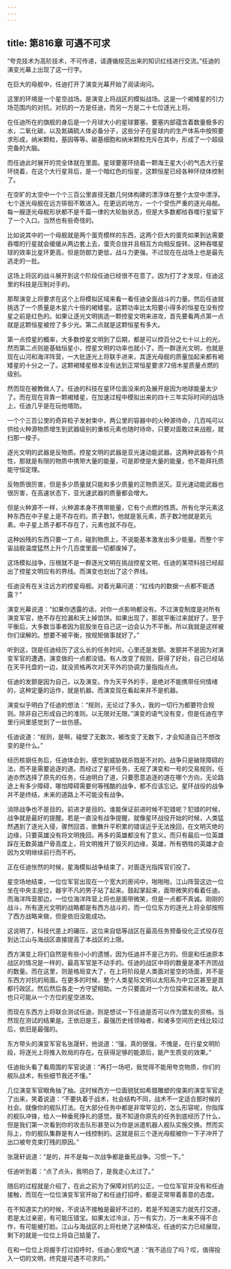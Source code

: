 ```yaml
---
---
---
```

title: 第816章 可遇不可求
---



“夸克技术为高阶技术，不可传递，请遵循规范出来的知识红线进行交流。”任迪的演变光幕上出现了这一行字。

在巨大的母舰中，任迪打开了演变光幕开始了阅读询问。

这里的环境是一个星空战场。是演变上将战区的模拟战场。这是一个褐矮星的引力场范围内的对抗，对抗的一方是任迪，而另一方是二十七位逐光上将。

在任迪所在的旗舰的身后是一个月球大小的星球要塞。要塞内部蕴含着数量极多的水，二氧化碳，以及氮磷硫人体必备分子，这些分子在星球内的生产体系中按照要求形成，纳米颗粒，基因等等。碳基细胞和纳米颗粒充斥在其中，形成了一个超级完备的大脑。

而任迪此时展开的完全体就在里面。星球要塞环绕着一颗海王星大小的气态大行星环绕着，在这个大行星背后，是一个暗红色的恒星，这颗恒星已经各种环绕体控制了。

在空旷的太空中一个个三百公里直径无数几何体构建的漂浮体在整个太空中漂浮。七个逐光母舰在远方徘徊不敢进入。在更远的地方，一个个受伤严重的逐光母舰。每一艘逐光母舰形状都不是千篇一律的大轮胎状态，但是大多数都给吞噬行星留下了一个入口。当然也有些奇怪的。

比如说其中的一个母舰就是两个蛋壳模样的东西，这两个巨大的蛋壳如果到达需要吞噬的行星就会缓缓从两边套上去，蛋壳合拢并且相互方向相反旋转。这种吞噬星球的效率比星环更高，但是防御力更低，战斗力更强。不过现在在战场上也是最先逃走的一批。

这场上将区的战斗展开到这个阶段任迪已经很不在意了。因为打了才发现，任迪这里的科技是压制对手的。

那帮演变上将要求在这个上将模拟区域来看一看任迪全面战斗的力量。然后任迪就挑选了一个质量是木星六十倍的褐矮星。这颗功率比太阳要小得多的恒星在没有控星之前是红色的。如果让逐光文明挑选一颗控星文明来进攻，首先要看两点第一点就是这颗恒星被控了多少光。第二点就是这颗恒星有多大。

第一点控星的概率，大多数控星文明到了后期，都是可以控百分之七十以上的光，然而第二点则是基础恒星小，控星文明的功率也就小了。而一群逐光文明，也就是现在山河和海洋阵营，一大批逐光上将联手进来，其逐光母舰的质量加起来都有褐矮星的十分之一了。这颗褐矮星根本没有达到正常恒星要求72倍木星质量点燃的级别。

然而现在被教做人了。任迪的科技在星环位面没来的及展开是因为地球能量太少了。而在现在背靠一颗褐矮星，在加速过程中模拟出来的四十三年实际时间的战场上，任迪几乎是在玩他塔防。

一个个三百公里的奇异粒子发射束中，两公里的容器中的火种源待命，几百吨可以供给火种源物质增生到武器级别的重核元素也随时待命，只要对面敢过来战舰，就扫那一梭子。

逐光文明的武器是反物质。控星文明的武器是亚光速动能武器。这两种武器有个共性，那就是有限的物质中携带大量的能量，可是即使是大量的能量，也不能拜托质能守恒定理。

反物质很厉害，但是多少质量就只能和多少质量的正物质泯灭。亚光速动能武器也很厉害，在高速状态下，亚光速武器的质量都会增大。

但是火种源不一样，火种源本身不携带能量，它有个点燃的性质。所有化学元素这种东西在中子星上是不存在的。质子数1，他就是氢元素，质子数2他就是氦元素。中子星上质子都不存在了，元素也就不存在。

这种凶残的东西只要一丁点，碰到物质上，不说能基本激发出多少能量。而整个宇宙战舰温度猛然上升个几百度里面一切都废掉了。

这场模拟战争，压根就不是一群逐光文明在挑战控星文明，任迪的某项科技已经超出了控星文明应有的界线。而演变也划出了这个界线。

任迪没有在关注远方的控星母舰。对着光幕问道：“红线内的数据一点都不能透露？”

演变光幕说道：“如果你透露的话，对你一点影响都没有。不过演变制度是对所有演变军官，绝不存在捡漏和天上掉馅饼。如果出现了，那就平衡过来就好了。至于平衡后，大多数当事者因为屁股坐在自己这一边会认为不平衡。所以我就是这样被你们误解的。想要不被平衡，按规矩做事就好了。”

听到这，饶是任迪经历了这么长的任务时间，心里还是发颤。发颤并不是因为对演变军官的遭遇，演变做的一点都没错。有人改变了规则，获得了好处，自己已经站在天平托盘的一边，就没资格再次对天平外的协调力量指指点点。

任迪的发颤是因为自己，以及演变。作为天平外的手，是绝对不能携带任何情绪的，这种定量的运作，就是机器。而演变现在看起来并不是机器。

演变似乎明白了任迪的想法：“规则，无论过了多久，我的一切行为都要符合规则。除非自己形成自己的准则。以无限对无限。”演变的语气没有变，但是任迪在字里行间里感觉到了一丝伤感。

任迪说道：“规则，是啊，碰壁了无数次，被改变了无数下，才会知道自己不想改变的是什么。”

经历核钢任务后，任迪体会到，感觉到威胁就杀戮是不对的。战争只是破除障碍的法，而不是需要追逐的道。而经过了星环任务，无视了演变和一号的交易规则，任迪亦然选择了原先的任务，任迪明白了道，只要愿意追逐的道在哪个方向，无论路途上有多少障碍，哪怕障碍需要何等残酷的战争，都不应该忘记。星环战役的战争并不是终结，未来的道路上不可能没有战争。

消除战争也不是目的。前进才是目的。谁能保证前进时候不犯错呢？犯错的时候，战争就是最好的提醒。若是一直没有战争提醒，就像星环战役开始的时候，人类猛然遇到了逐光入侵，骤然回首，歌舞升平积累的错误近乎无法挽回，在文明灭绝的边缘，只要英雄没有将文明挽回，再多的英雄都没有了意义。而只有最后一位英雄踩在无数英雄尸骨高度上，将文明推开了毁灭的边缘，英雄，所有牺牲的英雄才会因为文明继续前行而不朽。

正在任迪怅然的时候，星海模拟战争结束了，对面逐光指挥官们投了。

星空场地结束，一位位军官出现在一个宽大的房间中，啪啪啪，江山阵营这边一位坐在中央主座位，器宇不凡的男子站了起来。鼓起掌起来，面带微笑的看着任迪。而海洋阵营那边，一位位海洋阵营上将也是面带微笑，但是一点都不真诚。刚刚的战斗，所有逐光文明的战略都是有西方战斗的，而一位位东方的逐光上将全部按照了西方战略来做，但是依旧没能成功。

这说明了，科技代差上的碾压，这位来自低等战区在最高任务预备役化正式役存在到达江山与海战区直接提高了本战区的上限。

西方演变上将们自然是有些小小的遗憾，因为任迪并不是己方的。但是和任迪原本战区的情况是一样的，最高军官是不动手的。任迪的战区中将的数量是凑不齐团战的数量。而在这里，则是格局变大了，在上将阶段是人类面对星空的场面，并不是东西方对抗的局面。在更多的时候，整个人类星际文明以太阳系为中立区甚至是首都行政区。然后然后各走一方守望相助。一方只要面对一个方位探索和进攻。敌人也只可能从一个方位的星空进攻。

而现在东西方上将联合测试任迪，则是想试一下任迪是否可以作为盟友的资格。当然现在测试的结果是。王依旧是王，最强历史线领袖者，和诸多空间历史线比较过后，依旧是最强的。

东方带头的演变军官名张晟轩，他说道：“强，真的很强，不愧是，在行星文明阶段，将逐光上将推入败局的存在。在获得足够的能源后，能产生质变的效果。”

任迪抬头看了看周围的军官说道：“再打一场吧，我觉得不能用夸克物质，你们的舰队战术，有些细节我还不懂。”

几位演变军官眼角抽了抽。这时候西方一位面貌犹如希腊雕塑的俊美的演变军官走了出来，笑着说道：“不要执着于战术，社会结构不同，战术不一定适合那时候的社会。就像你的舰队打法。在大部分任务中都是非常罕见的，怎么形容呢，你指挥的舰队冲锋，给人一种垂死挣扎的感觉。我不知道你原先的任务到底经历了什么，但是我们第一次看到你的攻击队形甚至以为你是派遣机器人舰队实施交换。然而实际上，你的舰队集群是有人一线控制的。这就是前三个逐光母舰被你一下子冲开了出口被夸克束打残的原因。”

张晟轩说道：“是的，并不是每一次战争都是垂死战争。习惯一下。”

任迪听到着：“点了点头，我明白了，是我走心太过了。”

随后的过程就是介绍了，在此之前为了保障对抗的公正，一位位军官并没有和任迪接触，而现在一位位演变军官开始了和任迪打招呼，都是正常带着善意的态度。

在不知道实力的时候，不说话不接触是最好不过的，若是不知道实力就先打交道，若是太过亲密，有可能压错宝。如果太过冷淡，万一有实力，万一未来不得不合作，有可能被打脸。江山与海战区的上将杜绝了这种情况，任迪的实力已经展现，剩下的就是一位位上将自己掂量了。

在和一位位上将握手打过招呼时，任迪心里叹气道：“我不适应了吗？哎，值得投入一切的文明，终究是可遇不可求的。”